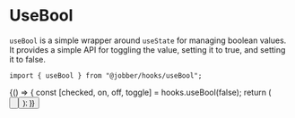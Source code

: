 
<Meta title="Hooks/useBool" />

# UseBool

`useBool` is a simple wrapper around `useState` for managing boolean values. It
provides a simple API for toggling the value, setting it to true, and setting it
to false.

```tsx
import { useBool } from "@jobber/hooks/useBool";
```

<Canvas>
  <Story name="useBool">
    {() => {
      const [checked, on, off, toggle] = hooks.useBool(false);
      return (
        <Content>
          <Checkbox checked={checked} onChange={toggle} />
          <br />
          <Button onClick={on} label={"On"} variation="subtle" />
          <br />
          <Button onClick={off} label={"Off"} variabtion="destructive" />
        </Content>
      );
    }}
  </Story>
</Canvas>
